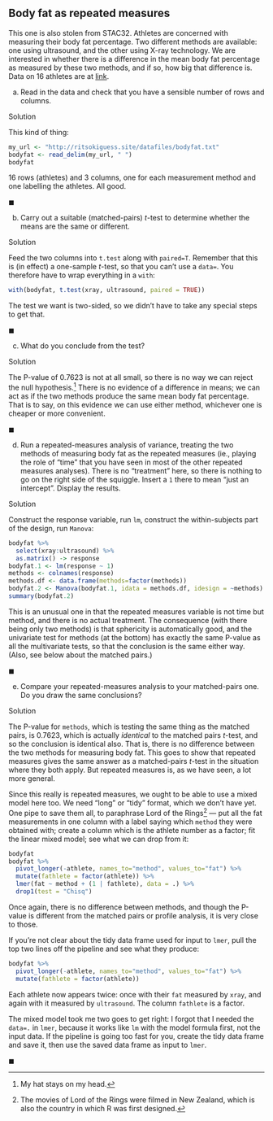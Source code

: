 ##  Body fat as repeated measures


 This one is also stolen from STAC32. Athletes are concerned
with measuring their body fat percentage. Two different methods are
available: one using ultrasound, and the other using X-ray
technology. We are interested in whether there is a difference in the
mean body fat percentage as measured by these two methods, and if so,
how big that difference is. Data on 16 athletes are at
[link](http://ritsokiguess.site/datafiles/bodyfat.txt).



(a) Read in the data and check that you have a sensible number of
rows and columns.



Solution


This kind of thing:
```r
my_url <- "http://ritsokiguess.site/datafiles/bodyfat.txt"
bodyfat <- read_delim(my_url, " ")
bodyfat
```

 

16 rows (athletes) and 3 columns, one for each measurement
method and one labelling the athletes. All good.



$\blacksquare$

(b) Carry out a suitable (matched-pairs) $t$-test to determine
whether the means are the same or different. 



Solution


Feed the two columns into `t.test` along with
`paired=T`. Remember that this is (in effect) a one-sample
$t$-test, so that you can't use a `data=`. You therefore have
to wrap everything in a `with`:
```r
with(bodyfat, t.test(xray, ultrasound, paired = TRUE))
```

 

The test we want is two-sided, so we didn't have to take any special
steps to get that.

$\blacksquare$



(c) What do you conclude from the test?



Solution


The P-value of 0.7623 is not at all small, so there is no way we can
reject the null hypothesis.^[My hat stays on my head.] There
is no evidence of a difference in means; we can act as if the two
methods produce the same mean body fat percentage. 
That is to say, on this evidence we can use either method, whichever
one is cheaper or more convenient.

 
$\blacksquare$

(d) Run a repeated-measures analysis of variance, treating the two
methods of measuring body fat as the repeated measures (ie., playing
the role of "time" that you have seen in most of the other repeated
measures analyses). There is no "treatment" here, so there is
nothing to go on the right side of the squiggle. Insert a `1`
there to mean "just an intercept". Display the results.



Solution


Construct the response variable, run `lm`, construct the
within-subjects part of the design, run `Manova`:

```r
bodyfat %>%
  select(xray:ultrasound) %>%
  as.matrix() -> response
bodyfat.1 <- lm(response ~ 1)
methods <- colnames(response)
methods.df <- data.frame(methods=factor(methods))
bodyfat.2 <- Manova(bodyfat.1, idata = methods.df, idesign = ~methods)
summary(bodyfat.2)
```

This is an unusual one in that the repeated measures variable is not time but method, and there is no actual
treatment. The consequence (with there being only two methods) is that sphericity is automatically good, and the univariate test for methods (at the bottom) has exactly the same P-value as all the multivariate tests, so that the conclusion is the same either way. (Also, see below about the matched pairs.)

$\blacksquare$


(e) Compare your repeated-measures analysis to your matched-pairs
one. Do you draw the same conclusions?



Solution


The P-value for `methods`, which is testing the same thing
as the matched pairs, is 0.7623, which is actually
*identical* to the matched pairs $t$-test, and so the
conclusion is identical also. That is, there is no difference
between the two methods for measuring body fat. 
This goes to show that repeated measures gives the same answer as
a matched-pairs $t$-test in the situation where they both
apply. But repeated measures is, as we have seen, a lot more general.

Since this really is repeated measures, we ought to be able to use
a mixed model here too. We need "long" or "tidy" format, which
we don't have yet. One pipe to save them all, to paraphrase Lord
of the Rings^[The movies of Lord of the Rings were filmed      in New Zealand, which is also the country in which R was first      designed.] --- put all the fat measurements in one column with a
label saying which `method` they were obtained with; create
a column which is the athlete number as a factor; fit the linear
mixed model; see what we can drop from it:
```r
bodyfat
bodyfat %>%
  pivot_longer(-athlete, names_to="method", values_to="fat") %>%
  mutate(fathlete = factor(athlete)) %>%
  lmer(fat ~ method + (1 | fathlete), data = .) %>%
  drop1(test = "Chisq")
```

     

Once again, there is no difference between methods, and though the
P-value is different from the matched pairs or profile analysis, it is
very close to those.

If you're not clear about the tidy data frame used for input to
`lmer`, pull the top two lines off the pipeline and see what they produce:

```r
bodyfat %>%
  pivot_longer(-athlete, names_to="method", values_to="fat") %>%
  mutate(fathlete = factor(athlete))
```

 

Each athlete now appears twice: once with their `fat` measured
by `xray`, and again with it measured by
`ultrasound`. The column `fathlete` is a factor.

The mixed model took me two goes to get right: I forgot that I needed the
`data=.` in `lmer`, because it works like `lm`
with the model formula first, not the input data. If the pipeline is
going too fast for you, create the tidy data frame and save it, then
use the saved data frame as input to `lmer`.

$\blacksquare$






